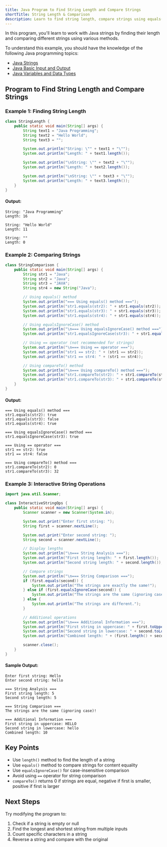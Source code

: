 ```yaml
---
title: Java Program to Find String Length and Compare Strings
shortTitle: String Length & Comparison
description: Learn to find string length, compare strings using equals(), and perform basic string operations in Java with practical examples and explanations.
---
```


In this program, you'll learn to work with Java strings by finding their length and comparing different strings using various methods.

To understand this example, you should have the knowledge of the following Java programming topics:

- [Java Strings](/docs/strings)
- [Java Basic Input and Output](/docs/basic-input-output)
- [Java Variables and Data Types](/docs/variables-primitive-data-types)

## Program to Find String Length and Compare Strings

### Example 1: Finding String Length

```java
class StringLength {
    public static void main(String[] args) {
        String text1 = "Java Programming";
        String text2 = "Hello World";
        String text3 = "";

        System.out.println("String: \"" + text1 + "\"");
        System.out.println("Length: " + text1.length());

        System.out.println("\nString: \"" + text2 + "\"");
        System.out.println("Length: " + text2.length());

        System.out.println("\nString: \"" + text3 + "\"");
        System.out.println("Length: " + text3.length());
    }
}
```

#### Output:

```
String: "Java Programming"
Length: 16

String: "Hello World"
Length: 11

String: ""
Length: 0
```

### Example 2: Comparing Strings

```java
class StringComparison {
    public static void main(String[] args) {
        String str1 = "Java";
        String str2 = "Java";
        String str3 = "JAVA";
        String str4 = new String("Java");

        // Using equals() method
        System.out.println("=== Using equals() method ===");
        System.out.println("str1.equals(str2): " + str1.equals(str2));
        System.out.println("str1.equals(str3): " + str1.equals(str3));
        System.out.println("str1.equals(str4): " + str1.equals(str4));

        // Using equalsIgnoreCase() method
        System.out.println("\n=== Using equalsIgnoreCase() method ===");
        System.out.println("str1.equalsIgnoreCase(str3): " + str1.equalsIgnoreCase(str3));

        // Using == operator (not recommended for strings)
        System.out.println("\n=== Using == operator ===");
        System.out.println("str1 == str2: " + (str1 == str2));
        System.out.println("str1 == str4: " + (str1 == str4));

        // Using compareTo() method
        System.out.println("\n=== Using compareTo() method ===");
        System.out.println("str1.compareTo(str2): " + str1.compareTo(str2));
        System.out.println("str1.compareTo(str3): " + str1.compareTo(str3));
    }
}
```

#### Output:

```
=== Using equals() method ===
str1.equals(str2): true
str1.equals(str3): false
str1.equals(str4): true

=== Using equalsIgnoreCase() method ===
str1.equalsIgnoreCase(str3): true

=== Using == operator ===
str1 == str2: true
str1 == str4: false

=== Using compareTo() method ===
str1.compareTo(str2): 0
str1.compareTo(str3): 32
```

### Example 3: Interactive String Operations

```java
import java.util.Scanner;

class InteractiveStringOps {
    public static void main(String[] args) {
        Scanner scanner = new Scanner(System.in);

        System.out.print("Enter first string: ");
        String first = scanner.nextLine();

        System.out.print("Enter second string: ");
        String second = scanner.nextLine();

        // Display lengths
        System.out.println("\n=== String Analysis ===");
        System.out.println("First string length: " + first.length());
        System.out.println("Second string length: " + second.length());

        // Compare strings
        System.out.println("\n=== String Comparison ===");
        if (first.equals(second)) {
            System.out.println("The strings are exactly the same!");
        } else if (first.equalsIgnoreCase(second)) {
            System.out.println("The strings are the same (ignoring case)!");
        } else {
            System.out.println("The strings are different.");
        }

        // Additional operations
        System.out.println("\n=== Additional Information ===");
        System.out.println("First string in uppercase: " + first.toUpperCase());
        System.out.println("Second string in lowercase: " + second.toLowerCase());
        System.out.println("Combined length: " + (first.length() + second.length()));

        scanner.close();
    }
}
```

#### Sample Output:

```
Enter first string: Hello
Enter second string: hello

=== String Analysis ===
First string length: 5
Second string length: 5

=== String Comparison ===
The strings are the same (ignoring case)!

=== Additional Information ===
First string in uppercase: HELLO
Second string in lowercase: hello
Combined length: 10
```

## Key Points

- Use `length()` method to find the length of a string
- Use `equals()` method to compare strings for content equality
- Use `equalsIgnoreCase()` for case-insensitive comparison
- Avoid using `==` operator for string comparison
- `compareTo()` returns 0 if strings are equal, negative if first is smaller, positive if first is larger

## Next Steps

Try modifying the program to:

1. Check if a string is empty or null
2. Find the longest and shortest string from multiple inputs
3. Count specific characters in a string
4. Reverse a string and compare with the original
